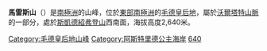 '''馬雷斯山'''（{{lang-en|Malysh Mountain}}）是[[南極洲|南極洲]]的山峰，位於[[東部南極洲|東部南極洲]]的[[毛德皇后地|毛德皇后地]]，屬於[[沃爾塔特山脈|沃爾塔特山脈]]的一部分，處於[[斯凱德紹弗登山|斯凱德紹弗登山]]西南面，海拔高度2,640米。

{{coord|72|9|S|11|24|E|source:GNIS|display=title}}

{{DEFAULTSORT:Malysh Mountain}}
[[Category:毛德皇后地山峰|Category:毛德皇后地山峰]]
[[Category:阿斯特里德公主海岸|Category:阿斯特里德公主海岸]]
[[Category:海拔2000公尺至2999公尺的南極洲山峰|640]]

{{PrincessAstridCoast-geo-stub}}